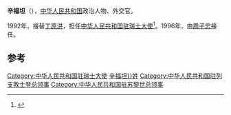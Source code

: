 '''辛福坦'''（{{bd|？|||}}），[[中华人民共和国|中华人民共和国]]政治人物、外交官。

1992年，接替[[丁原洪|丁原洪]]，担任[[中国驻瑞士大使列表|中华人民共和国驻瑞士大使]]<ref>{{cite web|author=中华人民共和国外交部|title=中国驻瑞士历任大使|url=http://www.mfa.gov.cn/chn/pds/ziliao/wjrw/2167/2172/t9261.htm|publisher=中华人民共和国外交部|accessdate=2012-03-07|archive-date=2012-08-05|archive-url=https://archive.is/20120805100244/http://www.mfa.gov.cn/chn/pds/ziliao/wjrw/2167/2172/t9261.htm|dead-url=no}}</ref>。1996年，由[[周子忠|周子忠]]接任。

== 参考 ==
{{reflist}}
{{start box}}
{{s-dip}}
{{succession box|[[丁原洪|丁原洪]]|[[周子忠|周子忠]]|[[中国驻瑞士大使列表|中华人民共和国驻瑞士大使]]|1992年10月-1996年1月}}
{{succession box|首任|[[许右军|许右军]]|[[中国驻苏黎世总领事列表|中华人民共和国驻苏黎世总领事]]<br><small>[[中国驻列支敦士登总领事列表|兼驻列支敦士登]]</small>|1988年9月－1990年10月}}
{{end box}}
{{中国政治人物小作品}}

[[Category:中华人民共和国驻瑞士大使|Category:中华人民共和国驻瑞士大使]]
[[Category:{{Str_left|辛福坦}}姓]]
[[Category:中华人民共和国驻列支敦士登总领事|Category:中华人民共和国驻列支敦士登总领事]]
[[Category:中华人民共和国驻苏黎世总领事|Category:中华人民共和国驻苏黎世总领事]]